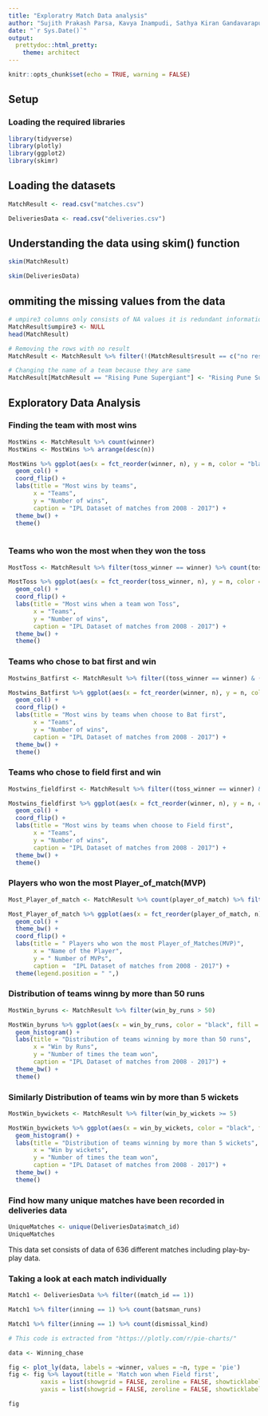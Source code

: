 ---
title: "Exploratry Match Data analysis"
author: "Sujith Prakash Parsa, Kavya Inampudi, Sathya Kiran Gandavarapu"
date: "`r Sys.Date()`"
output:
  prettydoc::html_pretty:
    theme: architect
---

```{r setup, include=FALSE}
knitr::opts_chunk$set(echo = TRUE, warning = FALSE)
```

## Setup

### Loading the required libraries

```{r}
library(tidyverse)
library(plotly)
library(ggplot2)
library(skimr)
```

## Loading the datasets 

```{r}
MatchResult <- read.csv("matches.csv")
```

```{r}
DeliveriesData <- read.csv("deliveries.csv")
```

## Understanding the data using skim() function

```{r}
skim(MatchResult)
```
```{r}
skim(DeliveriesData)
```

## ommiting the missing values from the data

```{r}
# umpire3 columns only consists of NA values it is redundant information
MatchResult$umpire3 <- NULL
head(MatchResult)
```

```{r}
# Removing the rows with no result
MatchResult <- MatchResult %>% filter(!(MatchResult$result == c("no result", "tie")))

```

```{r}
# Changing the name of a team because they are same
MatchResult[MatchResult == "Rising Pune Supergiant"] <- "Rising Pune Supergiants"
```


## Exploratory Data Analysis

### Finding the team with most wins

```{r}
MostWins <- MatchResult %>% count(winner)
MostWins <- MostWins %>% arrange(desc(n))
```

```{r}
MostWins %>% ggplot(aes(x = fct_reorder(winner, n), y = n, color = "black", fill = winner)) + 
  geom_col() +
  coord_flip() +
  labs(title = "Most wins by teams",
       x = "Teams",
       y = "Number of wins",
       caption = "IPL Dataset of matches from 2008 - 2017") +
  theme_bw() +
  theme()
  
```

### Teams who won the most when they won the toss

```{r}
MostToss <- MatchResult %>% filter(toss_winner == winner) %>% count(toss_winner)
```

```{r}
MostToss %>% ggplot(aes(x = fct_reorder(toss_winner, n), y = n, color = "black", fill = toss_winner)) + 
  geom_col() +
  coord_flip() +
  labs(title = "Most wins when a team won Toss",
       x = "Teams",
       y = "Number of wins",
       caption = "IPL Dataset of matches from 2008 - 2017") +
  theme_bw() +
  theme()
```

### Teams who chose to bat first and win

```{r}
Mostwins_Batfirst <- MatchResult %>% filter((toss_winner == winner) & (toss_decision == "bat")) %>% count(winner)
```

```{r}
Mostwins_Batfirst %>% ggplot(aes(x = fct_reorder(winner, n), y = n, color = "black", fill = winner)) + 
  geom_col() +
  coord_flip() +
  labs(title = "Most wins by teams when choose to Bat first",
       x = "Teams",
       y = "Number of wins",
       caption = "IPL Dataset of matches from 2008 - 2017") +
  theme_bw() +
  theme()
```

### Teams who chose to field first and win

```{r}
Mostwins_fieldfirst <- MatchResult %>% filter((toss_winner == winner) & (toss_decision == "field")) %>% count(winner)
```

```{r}
Mostwins_fieldfirst %>% ggplot(aes(x = fct_reorder(winner, n), y = n, color = "black", fill = winner)) + 
  geom_col() +
  coord_flip() +
  labs(title = "Most wins by teams when choose to Field first",
       x = "Teams",
       y = "Number of wins",
       caption = "IPL Dataset of matches from 2008 - 2017") +
  theme_bw() +
  theme()
```

### Players who won the most Player_of_match(MVP)

```{r}
Most_Player_of_match <- MatchResult %>% count(player_of_match) %>% filter(n > 10)
```

```{r}
Most_Player_of_match %>% ggplot(aes(x = fct_reorder(player_of_match, n), y = n, color = "black", fill = player_of_match)) +
  geom_col() +
  theme_bw() + 
  coord_flip() +
  labs(title = " Players who won the most Player_of_Matches(MVP)",
       x = "Name of the Player",
       y = " Number of MVPs",
       caption =  "IPL Dataset of matches from 2008 - 2017") +
  theme(legend.position = " ",)
```

### Distribution of teams winng by more than 50 runs

```{r}
MostWin_byruns <- MatchResult %>% filter(win_by_runs > 50) 
```

```{r}
MostWin_byruns %>% ggplot(aes(x = win_by_runs, color = "black", fill = winner)) +
  geom_histogram() +
  labs(title = "Distribution of teams winning by more than 50 runs",
       x = "Win by Runs",
       y = "Number of times the team won",
       caption = "IPL Dataset of matches from 2008 - 2017") +
  theme_bw() +
  theme()
```

### Similarly Distribution of teams win by more than 5 wickets

```{r}
MostWin_bywickets <- MatchResult %>% filter(win_by_wickets >= 5)
```

```{r}
MostWin_bywickets %>% ggplot(aes(x = win_by_wickets, color = "black", fill = winner)) +
  geom_histogram() +
  labs(title = "Distribution of teams winning by more than 5 wickets",
       x = "Win by wickets",
       y = "Number of times the team won",
       caption = "IPL Dataset of matches from 2008 - 2017") +
  theme_bw() +
  theme()
```

### Find how many unique matches have been recorded in deliveries data

```{r}
UniqueMatches <- unique(DeliveriesData$match_id)
UniqueMatches
```

This data set consists of data of 636 different matches including play-by-play data.


### Taking a look at each match individually

```{r}
Match1 <- DeliveriesData %>% filter((match_id == 1))
```

```{r}
Match1 %>% filter(inning == 1) %>% count(batsman_runs)
```
```{r}
Match1 %>% filter(inning == 1) %>% count(dismissal_kind)
```

```{r}

# This code is extracted from "https://plotly.com/r/pie-charts/"

data <- Winning_chase

fig <- plot_ly(data, labels = ~winner, values = ~n, type = 'pie')
fig <- fig %>% layout(title = 'Match won when Field first',
         xaxis = list(showgrid = FALSE, zeroline = FALSE, showticklabels = FALSE),
         yaxis = list(showgrid = FALSE, zeroline = FALSE, showticklabels = FALSE))

fig

```





